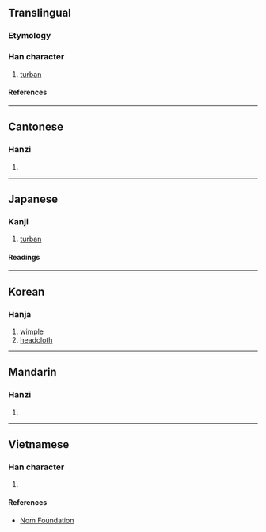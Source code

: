 {{character info/new}}
==Translingual==

===Etymology===
{{Han compound|巾|菐|c1=s|c2=p|t1=kerchief|ls=psc}}

===Han character===
{{Han char|rn=50|rad=巾|as=12|sn=15|four=|canj=LBTCO,LBTMO|ids=⿰巾菐}}

# [[turban]]

====References====
{{Han ref|kx=0336.200|dkj=09079|dj=0643.190|hdz=10754.010|uh=5E5E}}

----

==Cantonese==

===Hanzi===
{{yue-hanzi|jyut=[[buk6]]|y=buk6}}

# {{rfdef|yue|sort=巾12}}

----

==Japanese==

===Kanji===
{{ja-kanji|grade=|rs=巾12}}

# [[turban]]

====Readings====
{{ja-readings
|on=ほく, ぼく
|kun=ずきん
}}

----

==Korean==

===Hanja===
{{ko-hanja|복}}

# [[wimple]]
# [[headcloth]]

----

==Mandarin==

===Hanzi===
{{cmn-hanzi|pin=[[fú]] ([[fu2]])|wg=fu<sup>2</sup>}}

# {{rfdef|cmn|sort=巾12}}

----

==Vietnamese==

===Han character===
{{vi-readings|rs=巾12|reading=phục}}

# {{rfdef|vi|sort=巾12}}

====References====
* [http://nomfoundation.org/common/nom_details.php?codepoint=5e5e Nom Foundation]